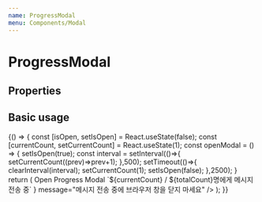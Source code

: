 ```yaml
---
name: ProgressModal
menu: Components/Modal
---
```



# ProgressModal

## Properties

<Props of={ProgressModal} />

## Basic usage

<Playground>
  {() => {
    const [isOpen, setIsOpen] = React.useState(false);
    const [currentCount, setCurrentCount] = React.useState(1);
    const openModal = () => {
      setIsOpen(true);
      const interval =  setInterval(()=>{
        setCurrentCount((prev)=>prev+1);
      },500);
      setTimeout(()=>{
        clearInterval(interval);
        setCurrentCount(1);
        setIsOpen(false);
      },2500);
    }
    return (
      <Container>
        <BaseButton fill width={250} size={"large"} onClick={openModal}>Open Progress Modal</BaseButton>
        <ProgressModal 
          isOpen={isOpen}
          currentCount={currentCount}
          totalCount={5}
          title={(currentCount, totalCount) =>
            `${currentCount} / ${totalCount}명에게 메시지 전송 중`
          }
          message="메시지 전송 중에 브라우저 창을 닫지 마세요"
        />
      </Container>
    );
  }}
</Playground>
